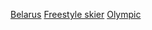 [[Category:各國奧運自由式滑雪運動員|Belarus]]
[[Category:白俄罗斯冬季奥运运动员|Freestyle skier]]
[[Category:白俄羅斯自由式滑雪運動員|Olympic]]